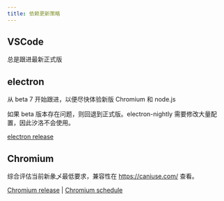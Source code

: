 ---
title: 依赖更新策略
---

## VSCode

总是跟进最新正式版

## electron

从 beta 7 开始跟进，以便尽快体验新版 Chromium 和 node.js

如果 beta 版本存在问题，则回退到正式版。electron-nightly 需要修改大量配置，因此汐洛不会使用。

[electron release](https://releases.electronjs.org/releases)

## Chromium

综合评估当前新彖乄最低要求，兼容性在 https://caniuse.com/ 查看。

[Chromium release](https://developer.chrome.com/release-notes?hl=zh-cn) | [Chromium schedule](https://chromiumdash.appspot.com/schedule)
